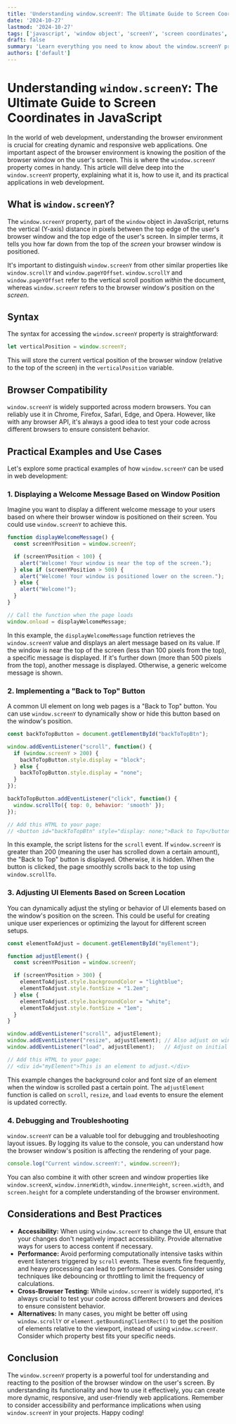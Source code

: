 ```yaml
---
title: 'Understanding window.screenY: The Ultimate Guide to Screen Coordinates in JavaScript'
date: '2024-10-27'
lastmod: '2024-10-27'
tags: ['javascript', 'window object', 'screenY', 'screen coordinates', 'browser API', 'web development', 'front-end development']
draft: false
summary: 'Learn everything you need to know about the window.screenY property in JavaScript. This comprehensive guide explains how to use screenY to determine the vertical position of the browser window on the user screen, with practical examples and use cases.'
authors: ['default']
---
```


# Understanding `window.screenY`: The Ultimate Guide to Screen Coordinates in JavaScript

In the world of web development, understanding the browser environment is crucial for creating dynamic and responsive web applications. One important aspect of the browser environment is knowing the position of the browser window on the user's screen. This is where the `window.screenY` property comes in handy. This article will delve deep into the `window.screenY` property, explaining what it is, how to use it, and its practical applications in web development.

## What is `window.screenY`?

The `window.screenY` property, part of the `window` object in JavaScript, returns the vertical (Y-axis) distance in pixels between the top edge of the user's browser window and the top edge of the user's screen.  In simpler terms, it tells you how far down from the top of the *screen* your browser window is positioned.

It's important to distinguish `window.screenY` from other similar properties like `window.scrollY` and `window.pageYOffset`.  `window.scrollY` and `window.pageYOffset` refer to the vertical scroll position *within* the document, whereas `window.screenY` refers to the browser window's position on the *screen*.

## Syntax

The syntax for accessing the `window.screenY` property is straightforward:

```javascript
let verticalPosition = window.screenY;
```

This will store the current vertical position of the browser window (relative to the top of the screen) in the `verticalPosition` variable.

## Browser Compatibility

`window.screenY` is widely supported across modern browsers.  You can reliably use it in Chrome, Firefox, Safari, Edge, and Opera.  However, like with any browser API, it's always a good idea to test your code across different browsers to ensure consistent behavior.

## Practical Examples and Use Cases

Let's explore some practical examples of how `window.screenY` can be used in web development:

### 1. Displaying a Welcome Message Based on Window Position

Imagine you want to display a different welcome message to your users based on where their browser window is positioned on their screen. You could use `window.screenY` to achieve this.

```javascript
function displayWelcomeMessage() {
  const screenYPosition = window.screenY;

  if (screenYPosition < 100) {
    alert("Welcome! Your window is near the top of the screen.");
  } else if (screenYPosition > 500) {
    alert("Welcome! Your window is positioned lower on the screen.");
  } else {
    alert("Welcome!");
  }
}

// Call the function when the page loads
window.onload = displayWelcomeMessage;
```

In this example, the `displayWelcomeMessage` function retrieves the `window.screenY` value and displays an alert message based on its value. If the window is near the top of the screen (less than 100 pixels from the top), a specific message is displayed.  If it's further down (more than 500 pixels from the top), another message is displayed. Otherwise, a generic welcome message is shown.

### 2. Implementing a "Back to Top" Button

A common UI element on long web pages is a "Back to Top" button. You can use `window.screenY` to dynamically show or hide this button based on the window's position.

```javascript
const backToTopButton = document.getElementById("backToTopBtn");

window.addEventListener("scroll", function() {
  if (window.screenY > 200) {
    backToTopButton.style.display = "block";
  } else {
    backToTopButton.style.display = "none";
  }
});

backToTopButton.addEventListener("click", function() {
  window.scrollTo({ top: 0, behavior: 'smooth' });
});

// Add this HTML to your page:
// <button id="backToTopBtn" style="display: none;">Back to Top</button>
```

In this example, the script listens for the `scroll` event. If `window.screenY` is greater than 200 (meaning the user has scrolled down a certain amount), the "Back to Top" button is displayed. Otherwise, it is hidden. When the button is clicked, the page smoothly scrolls back to the top using `window.scrollTo`.

### 3. Adjusting UI Elements Based on Screen Location

You can dynamically adjust the styling or behavior of UI elements based on the window's position on the screen.  This could be useful for creating unique user experiences or optimizing the layout for different screen setups.

```javascript
const elementToAdjust = document.getElementById("myElement");

function adjustElement() {
  const screenYPosition = window.screenY;

  if (screenYPosition > 300) {
    elementToAdjust.style.backgroundColor = "lightblue";
    elementToAdjust.style.fontSize = "1.2em";
  } else {
    elementToAdjust.style.backgroundColor = "white";
    elementToAdjust.style.fontSize = "1em";
  }
}

window.addEventListener("scroll", adjustElement);
window.addEventListener("resize", adjustElement); // Also adjust on window resize
window.addEventListener("load", adjustElement);   // Adjust on initial load

// Add this HTML to your page:
// <div id="myElement">This is an element to adjust.</div>
```

This example changes the background color and font size of an element when the window is scrolled past a certain point.  The `adjustElement` function is called on `scroll`, `resize`, and `load` events to ensure the element is updated correctly.

### 4. Debugging and Troubleshooting

`window.screenY` can be a valuable tool for debugging and troubleshooting layout issues. By logging its value to the console, you can understand how the browser window's position is affecting the rendering of your page.

```javascript
console.log("Current window.screenY:", window.screenY);
```

You can also combine it with other screen and window properties like `window.screenX`, `window.innerWidth`, `window.innerHeight`, `screen.width`, and `screen.height` for a complete understanding of the browser environment.

## Considerations and Best Practices

*   **Accessibility:** When using `window.screenY` to change the UI, ensure that your changes don't negatively impact accessibility. Provide alternative ways for users to access content if necessary.
*   **Performance:** Avoid performing computationally intensive tasks within event listeners triggered by `scroll` events.  These events fire frequently, and heavy processing can lead to performance issues.  Consider using techniques like debouncing or throttling to limit the frequency of calculations.
*   **Cross-Browser Testing:** While `window.screenY` is widely supported, it's always crucial to test your code across different browsers and devices to ensure consistent behavior.
*   **Alternatives:**  In many cases, you might be better off using `window.scrollY` or `element.getBoundingClientRect()` to get the position of elements relative to the viewport, instead of using `window.screenY`.  Consider which property best fits your specific needs.

## Conclusion

The `window.screenY` property is a powerful tool for understanding and reacting to the position of the browser window on the user's screen. By understanding its functionality and how to use it effectively, you can create more dynamic, responsive, and user-friendly web applications. Remember to consider accessibility and performance implications when using `window.screenY` in your projects.  Happy coding!